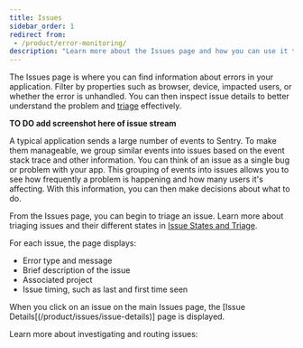 ```yaml
---
title: Issues
sidebar_order: 1
redirect from:
 - /product/error-monitoring/
description: "Learn more about the Issues page and how you can use it to efficiently triage issues."
---
```


The Issues page is where you can find information about errors in your application. Filter by properties such as browser, device, impacted users, or whether the error is unhandled. You can then inspect issue details to better understand the problem and [triage](/product/issues/issue-details/) effectively.

**TO DO add screenshot here of issue stream**

A typical application sends a large number of events to Sentry. To make them manageable, we group similar events into issues based on the event stack trace and other information. You can think of an issue as a single bug or problem with your app. This grouping of events into issues allows you to see how frequently a problem is happening and how many users it's affecting. With this information, you can then make decisions about what to do.

From the Issues page, you can begin to triage an issue. Learn more about triaging issues and their different states in [Issue States and Triage](/product/issues/states-triage/).

For each issue, the page displays:

- Error type and message
- Brief description of the issue
- Associated project
- Issue timing, such as last and first time seen

When you click on an issue on the main Issues page, the [Issue Details[(/product/issues/issue-details)] page is displayed.

Learn more about investigating and routing issues:

<PageGrid />
